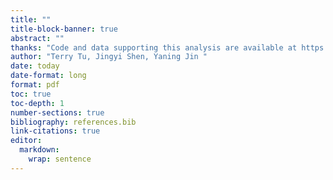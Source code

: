 ```yaml
---
title: ""
title-block-banner: true
abstract: ""
thanks: "Code and data supporting this analysis are available at https://github.com/TEJMaster/Replication-For-Money-Illusion.git Replication on Social Science Reproduction platform available at: https://www.socialsciencereproduction.org/reproductions/1671/published/index"
author: "Terry Tu, Jingyi Shen, Yaning Jin "
date: today
date-format: long
format: pdf
toc: true
toc-depth: 1
number-sections: true
bibliography: references.bib
link-citations: true
editor: 
  markdown: 
    wrap: sentence
---
```




